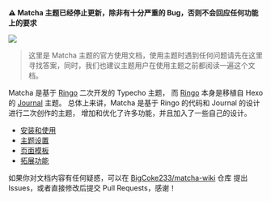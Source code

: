 **⚠️ Matcha 主题已经停止更新，除非有十分严重的 Bug，否则不会回应任何功能上的要求**

![](/screenshot.png)

> 这里是 Matcha 主题的官方使用文档，使用主题时遇到任何问题请先在这里寻找答案，同时，我们也建议主题用户在使用主题之前都阅读一遍这个文档。

Matcha 是基于 [Ringo](https://github.com/memset0/typecho-theme-ringo) 二次开发的 Typecho 主题，
而 [Ringo](https://github.com/memset0/typecho-theme-ringo) 本身是移植自 Hexo 的 [Journal](https://github.com/SumiMakito/hexo-theme-Journal) 主题。
总体上来讲，Matcha 是基于 Ringo 的代码和 Journal 的设计进行二次创作的主题，
增加和优化了许多功能，并且加入了一些自己的设计。

- [安装和使用](/install)
- [主题设置](/config)
- [页面模板](/template)
- [拓展功能](/extension)

如果你对文档内容有任何疑惑，可以在 [BigCoke233/matcha-wiki](https://github.com/BigCoke233/matcha-wiki) 仓库
提出 Issues，或者直接修改后提交 Pull Requests，感谢！
